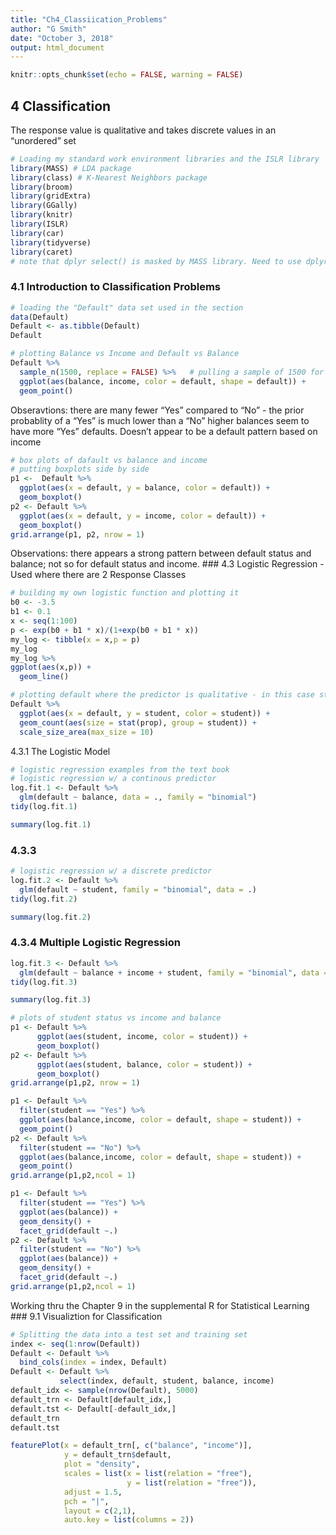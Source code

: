 ```yaml
---
title: "Ch4_Classiication_Problems"
author: "G Smith"
date: "October 3, 2018"
output: html_document
---
```


```r
knitr::opts_chunk$set(echo = FALSE, warning = FALSE)
```

## 4 Classification

The response value is qualitative and takes discrete values in an "unordered" set
```r
# Loading my standard work environment libraries and the ISLR library
library(MASS) # LDA package
library(class) # K-Nearest Neighbors package
library(broom)
library(gridExtra)
library(GGally)
library(knitr)
library(ISLR)
library(car)
library(tidyverse)
library(caret)
# note that dplyr select() is masked by MASS library. Need to use dplyr::select()
```

### 4.1 Introduction to Classification Problems
```r
# loading the "Default" data set used in the section
data(Default)
Default <- as.tibble(Default)
Default
```
```r
# plotting Balance vs Income and Default vs Balance
Default %>% 
  sample_n(1500, replace = FALSE) %>%   # pulling a sample of 1500 for the plot
  ggplot(aes(balance, income, color = default, shape = default)) +
  geom_point()
```
Obseravtions: there are many fewer "Yes" compared to "No" - the prior probablity of a "Yes" is much lower than a "No"
higher balances seem to have more "Yes" defaults. Doesn't appear to be a default pattern based on income
```r
# box plots of dafault vs balance and income
# putting boxplots side by side
p1 <-  Default %>% 
  ggplot(aes(x = default, y = balance, color = default)) +
  geom_boxplot()
p2 <- Default %>% 
  ggplot(aes(x = default, y = income, color = default)) +
  geom_boxplot()
grid.arrange(p1, p2, nrow = 1)
```
Observations: there appears a strong pattern between default status and balance; not so for default status and income. 
### 4.3 Logistic Regression - Used where there are 2 Response Classes 
```r
# building my own logistic function and plotting it
b0 <- -3.5
b1 <- 0.1
x <- seq(1:100)
p <- exp(b0 + b1 * x)/(1+exp(b0 + b1 * x))
my_log <- tibble(x = x,p = p)
my_log
my_log %>% 
ggplot(aes(x,p)) +
  geom_line()

```
```r
# plotting default where the predictor is qualitative - in this case student status
Default %>% 
  ggplot(aes(x = default, y = student, color = student)) +
  geom_count(aes(size = stat(prop), group = student)) +
  scale_size_area(max_size = 10)
```
4.3.1 The Logistic Model
```r
# logistic regression examples from the text book
# logistic regression w/ a continous predictor
log.fit.1 <- Default %>% 
  glm(default ~ balance, data = ., family = "binomial")
tidy(log.fit.1)
```
```r
summary(log.fit.1)
```
### 4.3.3
```r
# logistic regression w/ a discrete predictor
log.fit.2 <- Default %>% 
  glm(default ~ student, family = "binomial", data = .)
tidy(log.fit.2)
```
```r
summary(log.fit.2)
```
### 4.3.4 Multiple Logistic Regression
```r
log.fit.3 <- Default %>% 
  glm(default ~ balance + income + student, family = "binomial", data = .)
tidy(log.fit.3)
```
```r
summary(log.fit.3)
```
```r
# plots of student status vs income and balance
p1 <- Default %>% 
      ggplot(aes(student, income, color = student)) +
      geom_boxplot()
p2 <- Default %>% 
      ggplot(aes(student, balance, color = student)) +
      geom_boxplot()
grid.arrange(p1,p2, nrow = 1)
```
```r
p1 <- Default %>%
  filter(student == "Yes") %>% 
  ggplot(aes(balance,income, color = default, shape = student)) +
  geom_point()
p2 <- Default %>%
  filter(student == "No") %>% 
  ggplot(aes(balance,income, color = default, shape = student)) +
  geom_point()
grid.arrange(p1,p2,ncol = 1)
```
```r
p1 <- Default %>%
  filter(student == "Yes") %>% 
  ggplot(aes(balance)) +
  geom_density() +
  facet_grid(default ~.)
p2 <- Default %>%
  filter(student == "No") %>% 
  ggplot(aes(balance)) +
  geom_density() + 
  facet_grid(default ~.)
grid.arrange(p1,p2,ncol = 1)
```
Working thru the Chapter 9 in the supplemental R for Statistical Learning
### 9.1 Visualiztion for Classification
```r
# Splitting the data into a test set and training set
index <- seq(1:nrow(Default))
Default <- Default %>% 
  bind_cols(index = index, Default)
Default <- Default %>% 
           select(index, default, student, balance, income)
default_idx <- sample(nrow(Default), 5000)
default_trn <- Default[default_idx,]
default.tst <- Default[-default_idx,]
default_trn
default.tst
```
```r
featurePlot(x = default_trn[, c("balance", "income")],
            y = default_trn$default,
            plot = "density",
            scales = list(x = list(relation = "free"),
                          y = list(relation = "free")),
            adjust = 1.5,
            pch = "|",
            layout = c(2,1),
            auto.key = list(columns = 2))
            
```

